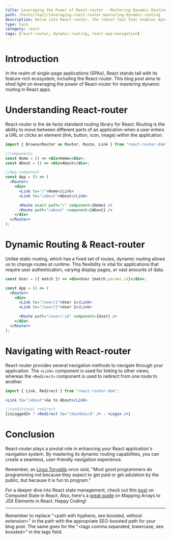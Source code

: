 ```yaml
---
title: Leveraging the Power of React-router - Mastering Dynamic Routing in React Apps
path: /hacks/react/leveraging-react-router-mastering-dynamic-routing
description: Delve into React-router, the robust tool that enables dynamic routing in React apps. Uncover React-router's power to streamline your React app navigation.
type: hack
category: react
tags: [react-router, dynamic-routing, react-app-navigation]
---
```


# Introduction

In the realm of single-page applications (SPAs), React stands tall with its feature-rich ecosystem, including the React-router. This blog post aims to shed light on leveraging the power of React-router for mastering dynamic routing in React apps.

# Understanding React-router

React-router is the de facto standard routing library for React. Routing is the ability to move between different parts of an application when a user enters a URL or clicks an element (link, button, icon, image) within the application.

```jsx
import { BrowserRouter as Router, Route, Link } from "react-router-dom";

//components
const Home = () => <div>Home</div>;
const About = () => <div>About</div>;

//App component
const App = () => (
  <Router>
    <div>
      <Link to="/">Home</Link>
      <Link to="/about">About</Link>

      <Route exact path="/" component={Home} />
      <Route path="/about" component={About} />
    </div>
  </Router>
);
```

# Dynamic Routing & React-router

Unlike static routing, which has a fixed set of routes, dynamic routing allows us to change routes at runtime. This flexibility is vital for applications that require user authentication, varying display pages, or vast amounts of data.

```jsx
const User = ({ match }) => <div>User {match.params.id}</div>;

const App = () => (
  <Router>
    <div>
      <Link to="/user/1">User 1</Link>
      <Link to="/user/2">User 2</Link>

      <Route path="/user/:id" component={User} />
    </div>
  </Router>
);
```

# Navigating with React-router

React-router provides several navigation methods to navigate through your application. The `<Link>` component is used for linking to other views, whereas the `<Redirect>` component is used to redirect from one route to another. 

```jsx
import { Link, Redirect } from "react-router-dom";

<Link to="/about">Go to About</Link>

//conditional redirect
{isLoggedIn ? <Redirect to="/dashboard" /> : <Login />}
```

# Conclusion

React-router plays a pivotal role in enhancing your React application's navigation system. By mastering its dynamic routing capabilities, you can create a seamless, user-friendly navigation experience.

Remember, as [Linus Torvalds](https://en.wikipedia.org/wiki/Linus_Torvalds) once said, "Most good programmers do programming not because they expect to get paid or get adulation by the public, but because it is fun to program."

For a deeper dive into React state management, check out this [post](https://samuellawrentz.com/blog/computed-state-in-react) on Computed State in React. Also, here's a [great guide](https://samuellawrentz.com/hacks/react/mapping-arrays-to-jsx-elements) on Mapping Arrays to JSX Elements in React. Happy Coding!

---

Remember to replace "<path with hyphens, seo boosted, without extension>" in the path with the appropriate SEO-boosted path for your blog post. The same goes for the "<tags comma separated, lowercase, seo boosted>" in the tags field.
